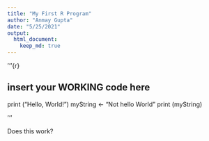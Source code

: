 ```yaml
---
title: "My First R Program"
author: "Anmay Gupta"
date: "5/25/2021"
output: 
  html_document:
    keep_md: true
---
```


'''{r}

## insert your WORKING code here
print ("Hello, World!")
myString <- "Not hello World"
print (myString)


'''

Does this work?
